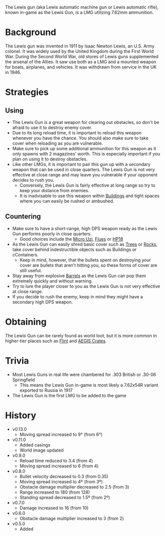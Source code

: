 The Lewis gun (aka Lewis automatic machine gun or Lewis automatic rifle), known in-game as the Lewis Gun, is a LMG utilizing 7.62mm ammunition.

# Background

The Lewis gun was invented in 1911 by Isaac Newton Lewis, an U.S. Army colonel. It was widely used by the United Kingdom during the First World War. During the Second World War, old stores of Lewis guns supplemented the arsenal of the Allies. It saw use both as a LMG and a mounted weapon for boats, airplanes, and vehicles. It was withdrawn from service in the UK in 1946.

# Strategies

## Using

- The Lewis Gun is a great weapon for clearing out obstacles, so don't be afraid to use it to destroy enemy cover.
- Due to its long reload time, it is important to reload this weapon whenever you have the chance. You should also make sure to take cover when reloading as you are vulnerable.
- Make sure to pick up some additional ammunition for this weapon as it only spawns with 2 magazines' worth. This is especially important if you plan on using it to destroy obstacles.
- Like other LMGs, it is important to pair this gun up with a secondary weapon that can be used in close quarters. The Lewis Gun is not very effective at close range and may leave you vulnerable if your opponent decides to rush you.
  - Conversely, the Lewis Gun is fairly effective at long range so try to keep your distance from enemies.
  - It is inadvisable to use this weapon within [Buildings](/buildings) and tight spaces where you can easily be rushed or ambushed.

## Countering

- Make sure to have a short-range, high DPS weapon ready as the Lewis Gun performs poorly in close quarters.
  - Good choices include the [Micro Uzi](/weapons/guns/micro_uzi), [Flues](/weapons/guns/flues) or [HP18](/weapons/guns/hp18)
- As the Lewis Gun can easily shred basic cover such as [Trees](/obstacles/tree) or [Rocks](/obstacles/rock), take cover behind indestructible objects such as Buildings or cContainers.
  - Keep in mind, however, that the bullets spent on destroying your cover are bullets that aren't hitting you, so these forms of cover are still useful.
- Stay away from explosive [Barrels](/obstacles/barrel) as the Lewis Gun can pop them extremely quickly and without warning.
- Try to lure the player closer to you as the Lewis Gun is not very effective at close range.
- If you decide to rush the enemy, keep in mind they might have a secondary high DPS weapon.

# Obtaining

The Lewis Gun can be rarely found as world loot, but it is more common in higher-tier places such as [Flint](/obstacles/flint_crate) and [AEGIS Crates](/obstacles/aegis_crate).

# Trivia

- Most Lewis Guns in real life were chambered for .303 British or .30-06 Springfield
  - This means the Lewis Gun in-game is most likely a 7.62x54R variant exported to Russia in 1917
- The Lewis Gun is the first LMG to be added to the game

# History

- v0.13.0
  - Moving spread increased to 9° (from 6°)
- v0.11.0
  - Added casings
  - World image updated
- v0.9.0
  - Reload time reduced to 3.4 (from 4)
  - Moving spread increased to 6 (from 4)
- v0.8.0
  - Bullet velocity decreased to 0.3 (from 0.35)
  - Moving spread increased to 4º (from 3º)
  - Obstacle damage multiplier decreased to 2.5 (from 3)
  - Range increased to 180 (from 128)
  - Standing spread decreased to 1.5º (from 2º)
- v0.7.0
  - Damage increased to 16 (from 10)
- v0.6.0
  - Obstacle damage multiplier increased to 3 (from 2)
- v0.5.0
  - Added
